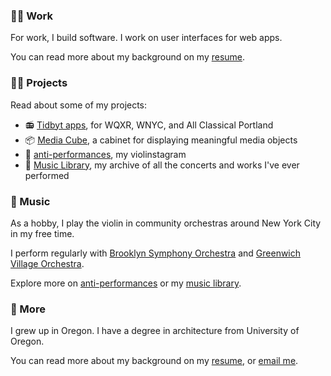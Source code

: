 
<Greeting />
<PhotoOfMe />

### 👨‍💻 Work

For work, I build software. I work on user interfaces for web apps.

You can read more about my background on my [resume](/resume).

### 🏄‍♂️ Projects

Read about some of my projects:

- 📻 [Tidbyt apps](/projects/tidbyt), for WQXR, WNYC, and All Classical Portland
- 📦 [Media Cube](/projects/media-cube), a cabinet for displaying meaningful media objects
- 🎻 [anti-performances](https://instagram.com/antiperformances), my violinstagram
- 🎻 [Music Library](/music), my archive of all the concerts and works I've ever performed

### 🎻 Music

As a hobby, I play the violin in community orchestras around New York City in my free time.

I perform regularly with [Brooklyn Symphony Orchestra](https://brooklynsymphonyorchestra.org) and [Greenwich Village Orchestra](https://gvo.org).

Explore more on [anti-performances](https://instagram.com/antiperformances) or my [music library](/music).

### 💬 More

I grew up in Oregon. I have a degree in architecture from University of Oregon.

You can read more about my background on my [resume](/resume), or [email me](mailto:hi@andrewwestling.com).
